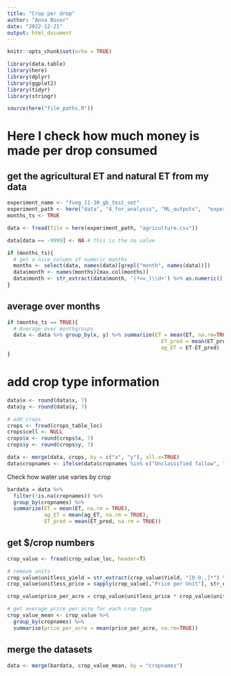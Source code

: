 ```yaml
---
title: "Crop per drop"
author: "Anna Boser"
date: "2022-12-21"
output: html_document
---
```


```r
knitr::opts_chunk$set(echo = TRUE)

library(data.table)
library(here)
library(dplyr)
library(ggplot2)
library(tidyr)
library(stringr)

source(here("file_paths.R"))
```

# Here I check how much money is made per drop consumed

## get the agricultural ET and natural ET from my data

```r
experiment_name <- "fveg_11-30_gb_test_set"
experiment_path <- here("data", "4_for_analysis", "ML_outputs",  "experiments", experiment_name)
months_ts <- TRUE

```

```r
data <- fread(file = here(experiment_path, "agriculture.csv"))

data[data == -9999] <- NA # this is the na value

if (months_ts){
  # get a nice column of numeric months
  months <- select(data, names(data)[grepl("month", names(data))])
  data$month <- names(months)[max.col(months)] 
  data$month <- str_extract(data$month, '(?<=_)\\d+') %>% as.numeric()
}
```

## average over months
```r
if (months_ts == TRUE){
  # Average over monthgroups
  data <- data %>% group_by(x, y) %>% summarize(ET = mean(ET, na.rm=TRUE), 
                                                  ET_pred = mean(ET_pred, na.rm=TRUE), 
                                                  ag_ET = ET-ET_pred)
}
```

# add crop type information 
```r
data$x <- round(data$x, 7)
data$y <- round(data$y, 7)

# add_crops
crops <- fread(crops_table_loc)
crops$cell <- NULL
crops$x <- round(crops$x, 7)
crops$y <- round(crops$y, 7)

data <- merge(data, crops, by = c("x", "y"), all.x=TRUE)
data$cropnames <- ifelse(data$cropnames %in% c("Unclassified fallow", "Idle"), "Fallow or idle", data$cropnames) # rename unclassified fallow to just fallow
```


Check how water use varies by crop
```r
bardata = data %>% 
  filter(!is.na(cropnames)) %>%
  group_by(cropnames) %>%
  summarize(ET = mean(ET, na.rm = TRUE), 
            ag_ET = mean(ag_ET, na.rm = TRUE), 
            ET_pred = mean(ET_pred, na.rm = TRUE)) 
```

## get $/crop numbers

```r
crop_value <- fread(crop_value_loc, header=T)

# remove units
crop_value$unitless_yield = str_extract(crop_value$Yield, "[0-9.,]*") %>% str_remove(",") %>% as.numeric()
crop_value$unitless_price = sapply(crop_value[,"Price per Unit"], str_extract, "[0-9.,]*") %>% str_remove(",") %>% as.numeric()

crop_value$price_per_acre = crop_value$unitless_price * crop_value$unitless_yield

# get average price per acre for each crop type
crop_value_mean <- crop_value %>%
  group_by(cropnames) %>%
  summarise(price_per_acre = mean(price_per_acre, na.rm=TRUE))
```

## merge the datasets
```r
data <- merge(bardata, crop_value_mean, by = "cropnames")
```

